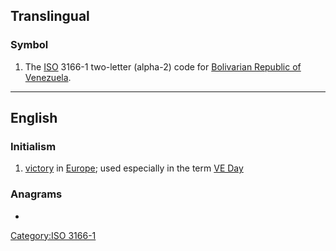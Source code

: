 {{also|Appendix:Variations of "ve"}}
==Translingual==
{{wikipedia|Ve (disambiguation)}}

===Symbol===
{{head|mul|symbol}}
# The [[ISO]] 3166-1 two-letter (alpha-2) code for [[Bolivarian Republic of Venezuela]].

[[Category:ISO 3166-1]]

----

==English==

===Initialism===
{{rfc-header|Initialism}}
{{head|en|initialism}}
# [[victory]] in [[Europe]]; used especially in the term [[VE Day]]

===Anagrams===
* {{anagrams|en|E.V.|EV|eV|μeV}}